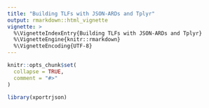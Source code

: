 ```yaml
---
title: "Building TLFs with JSON-ARDs and Tplyr"
output: rmarkdown::html_vignette
vignette: >
  %\VignetteIndexEntry{Building TLFs with JSON-ARDs and Tplyr}
  %\VignetteEngine{knitr::rmarkdown}
  %\VignetteEncoding{UTF-8}
---
```


```r
knitr::opts_chunk$set(
  collapse = TRUE,
  comment = "#>"
)
```

```r
library(xportrjson)
```

